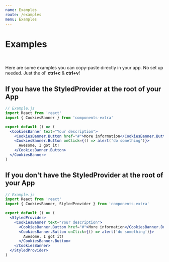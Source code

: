 ```yaml
---
name: Examples
route: /examples
menu: Examples
---
```


# Examples

<br />

Here are some examples you can copy-paste directly in your app. No set up needed. Just the ol' **ctrl+c** & **ctrl+v**!

## If you have the StyledProvider at the root of your App

```jsx
// Example.js
import React from 'react'
import { CookiesBanner } from 'components-extra'

export default () => (
  <CookiesBanner text="Your description">
    <CookiesBanner.Button href="#">More information</CookiesBanner.Button>
    <CookiesBanner.Button onClick={() => alert('do something')}>
      Awesome, I got it!
    </CookiesBanner.Button>
  </CookiesBanner>
)
```

## If you don't have the StyledProvider at the root of your App

```jsx
// Example.js
import React from 'react'
import { CookiesBanner, StyledProvider } from 'components-extra'

export default () => (
  <StyledProvider>
    <CookiesBanner text="Your description">
      <CookiesBanner.Button href="#">More information</CookiesBanner.Button>
      <CookiesBanner.Button onClick={() => alert('do something')}>
        Awesome, I got it!
      </CookiesBanner.Button>
    </CookiesBanner>
  </StyledProvider>
)
```